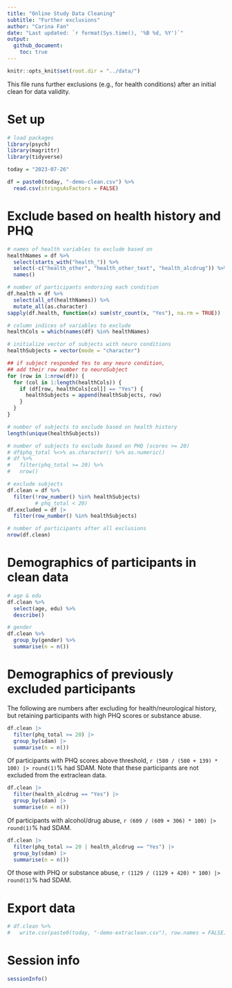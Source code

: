 ```yaml
---
title: "Online Study Data Cleaning"
subtitle: "Further exclusions"
author: "Carina Fan"  
date: "Last updated: `r format(Sys.time(), '%B %d, %Y')`"
output: 
  github_document:
    toc: true
---
```


```r
knitr::opts_knit$set(root.dir = "../data/")
```

This file runs further exclusions (e.g., for health conditions) after an initial clean for data validity.

# Set up

```r
# load packages
library(psych)
library(magrittr)
library(tidyverse)
```

```r
today = "2023-07-26"
```

```r
df = paste0(today, "-demo-clean.csv") %>% 
  read.csv(stringsAsFactors = FALSE)
```


<!-- ======================================================================= -->


# Exclude based on health history and PHQ

```r
# names of health variables to exclude based on
healthNames = df %>% 
  select(starts_with("health_")) %>% 
  select(-c("health_other", "health_other_text", "health_alcdrug")) %>% 
  names()

# number of participants endorsing each condition
df.health = df %>% 
  select(all_of(healthNames)) %>% 
  mutate_all(as.character)
sapply(df.health, function(x) sum(str_count(x, "Yes"), na.rm = TRUE))

# column indices of variables to exclude 
healthCols = which(names(df) %in% healthNames)

# initialize vector of subjects with neuro conditions 
healthSubjects = vector(mode = "character")

## if subject responded Yes to any neuro condition, 
## add their row number to neuroSubject
for (row in 1:nrow(df)) {
  for (col in 1:length(healthCols)) {
    if (df[row, healthCols[col]] == "Yes") {
      healthSubjects = append(healthSubjects, row)
    }
  }
}

# number of subjects to exclude based on health history
length(unique(healthSubjects)) 

# number of subjects to exclude based on PHQ (scores >= 20)
# df$phq_total %<>% as.character() %>% as.numeric()
# df %>%
#   filter(phq_total >= 20) %>%
#   nrow()

# exclude subjects 
df.clean = df %>% 
  filter(!row_number() %in% healthSubjects)
         # phq_total < 20) 
df.excluded = df |> 
  filter(row_number() %in% healthSubjects)

# number of participants after all exclusions
nrow(df.clean)
```


<!-- ======================================================================= -->


# Demographics of participants in clean data

```r
# age & edu
df.clean %>% 
  select(age, edu) %>% 
  describe()

# gender
df.clean %>% 
  group_by(gender) %>% 
  summarise(n = n())
```


<!-- ======================================================================= -->


# Demographics of previously excluded participants

The following are numbers after excluding for health/neurological history, but retaining participants with high PHQ scores or substance abuse.

```r
df.clean |> 
  filter(phq_total >= 20) |>
  group_by(sdam) |> 
  summarise(n = n())
```

Of participants with PHQ scores above threshold, `r (580 / (580 + 139) * 100) |> round(1)`% had SDAM. Note that these participants are not excluded from the extraclean data.

```r
df.clean |> 
  filter(health_alcdrug == "Yes") |> 
  group_by(sdam) |> 
  summarise(n = n())
```

Of participants with alcohol/drug abuse, `r (609 / (609 + 306) * 100) |> round(1)`% had SDAM.

```r
df.clean |> 
  filter(phq_total >= 20 | health_alcdrug == "Yes") |> 
  group_by(sdam) |> 
  summarise(n = n())
```

Of those with PHQ or substance abuse, `r (1129 / (1129 + 420) * 100) |> round(1)`% had SDAM.

<!-- ======================================================================= -->


# Export data

```r
# df.clean %>% 
#   write.csv(paste0(today, "-demo-extraclean.csv"), row.names = FALSE)
```


<!-- ======================================================================= -->


# Session info

```r
sessionInfo()
```